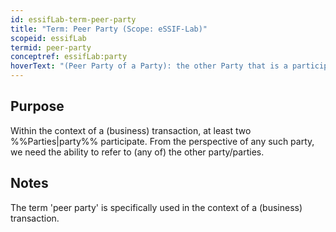 ```yaml
---
id: essifLab-term-peer-party
title: "Term: Peer Party (Scope: eSSIF-Lab)"
scopeid: essifLab
termid: peer-party
conceptref: essifLab:party
hoverText: "(Peer Party of a Party): the other Party that is a participant in a transaction of that Party."
---
```


## Purpose
<!--State the purpose(s) for which it is necessary (or at least: desirable) to define <New Term>.-->
Within the context of a (business) transaction, at least two %%Parties|party%% participate. From the perspective of any such party, we need the ability to refer to (any of) the other party/parties.

## Notes
<!--Usually, the meaning of a term will not be _exactly_ the same as that of the concept to which it refers. Often, there are slight differences in meaning, or the term may emphasize specific characteristics of the concept, so as to accommodate specific needs of the scope in which it is defined. Please describe such deviations/emphasized characteristics in this section, and which needs that helps accommodate.-->
The term 'peer party' is specifically used in the context of a (business) transaction.

